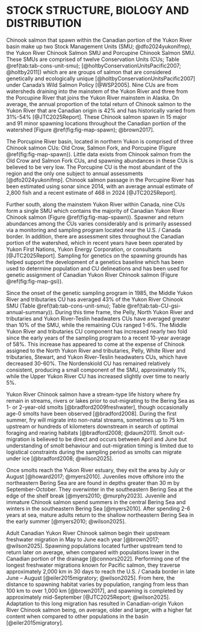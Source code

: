 # STOCK STRUCTURE, BIOLOGY AND DISTRIBUTION {#sec:stock}

Chinook salmon that spawn within the Canadian portion of the Yukon River basin make up two Stock Management Units (SMU; @dfo2024yukonifmp), the Yukon River Chinook Salmon SMU and Porcupine Chinook Salmon SMU. These SMUs are comprised of twelve Conservation Units (CUs; Table \@ref(tab:tab-cons-unit-smu); [@holtbyConservationUnitsPacific2007; @holtby2011]) which are are groups of salmon that are considered genetically and ecologically unique [@holtbyConservationUnitsPacific2007] under Canada’s Wild Salmon Policy [@WSP2005]. Nine CUs are from watersheds draining into the mainstem of the Yukon River and three from the Porcupine River that joins the Yukon River mainstem in Alaska. On average, the annual proportion of the total return of Chinook salmon to the Yukon River that are Canadian origin is 42% and has historically varied from 31%-54% [@JTC2025Report]. These Chinook salmon spawn in 15 major and 91 minor spawning locations throughout the Canadian portion of the watershed [Figure \@ref(fig:fig-map-spawn); @brown2017].

The Porcupine River basin, located in northern Yukon is comprised of three Chinook salmon CUs: Old Crow, Salmon Fork, and Porcupine (Figure \@ref(fig:fig-map-spawn)). Little data exists from Chinook salmon from the Old Crow and Salmon Fork CUs, and spawning abundances in these CUs is believed to be very low. The Porcupine CU is the most abundant of the region and the only one subject to annual assessments [@dfo2024yukonifmp]. Chinook salmon passage in the Porcupine River has been estimated using sonar since 2014, with an average annual estimate of 2,800 fish and a recent estimate of 468 in 2024 [@JTC2025Report].

Further south, along the mainstem Yukon River within Canada, nine CUs form a single SMU which contains the majority of Canadian Yukon River Chinook salmon (Figure \@ref(fig:fig-map-spawn)). Spawner and return abundances among the CUs varies considerably and is primarily assessed via a monitoring and sampling program located near the U.S. / Canada border. In addition, there are assessment sites throughout the Canadian portion of the watershed, which in recent years have been operated by Yukon First Nations, Yukon Energy Corporation, or consultants [@JTC2025Report]. Sampling for genetics on the spawning grounds has helped support the development of a genetics baseline which has been used to determine population and CU delineations and has been used for genetic assignment of Canadian Yukon River Chinook salmon (Figure \@ref(fig:fig-map-gsi)).

Since the onset of the genetic sampling program in 1985, the Middle Yukon River and tributaries CU has averaged 43% of the Yukon River Chinook SMU (Table \@ref(tab:tab-cons-unit-smu); Table \@ref(tab:tab-CU-gsi-annual-summary)). During this time frame, the Pelly, North Yukon River and tributaries and Yukon River-Teslin headwaters CUs have averaged greater than 10% of the SMU, while the remaining CUs ranged 1-6%. The Middle Yukon River and tributaries CU component has increased nearly two fold since the early years of the sampling program to a recent 10-year average of 58%. This increase has appeared to come at the expense of Chinook assigned to the North Yukon River and tributaries, Pelly, White River and tributaries, Stewart, and Yukon River-Teslin headwaters CUs, which have decreased 30-60%. The Nordenskiold CU has remained relatively consistent, producing a small component of the SMU, approximately 1%, while the Upper Yukon River CU has increased slightly over time to nearly 5%.

Yukon River Chinook salmon have a stream-type life history where fry remain in streams, rivers or lakes prior to out-migrating to the Bering Sea as 1- or 2-year-old smolts [@bradford2009freshwater], though occasionally age-0 smolts have been observed [@bradford2008]. During the first summer, fry will migrate into non-natal streams, sometimes up to 75 km upstream or hundreds of kilometers downstream in search of optimal foraging and rearing habitats [@bradford2008; @daum2011]. Smolt out-migration is believed to be direct and occurs between April and June but understanding of smolt behaviour and out-migration timing is limited due to logistical constraints during the sampling period as smolts can migrate under ice [@bradford2008; @wilson2025].

Once smolts reach the Yukon River estuary, they exit the area by July or August [@howard2017; @myers2010]. Juveniles move offshore into the northeastern Bering Sea are are found in depths greater than 30 m by September-October. They overwinter in the southeastern Bering Sea at the edge of the shelf break [@myers2010; @murphy2023]. Juvenile and immature Chinook salmon spend summers in the central Bering Sea and winters in the southeastern Bering Sea [@myers2010]. After spending 2-6 years at sea, mature adults return to the shallow northeastern Bering Sea in the early summer [@myers2010; @wilson2025]. 

Adult Canadian Yukon River Chinook salmon begin their upstream freshwater migration in May to June each year [@brown2017; @wilson2025]. Spawning populations located further upstream tend to return later on average, when compared with populations lower in the Canadian portion of the drainage [@connors2022]. Performing one of the longest freshwater migrations known for Pacific salmon, they traverse approximately 2,000 km in 30 days to reach the U.S. / Canada border in late June – August [@eiler2015migratory; @wilson2025]. From here, the distance to spawning habitat varies by population, ranging from less than 100 km to over 1,000 km [@brown2017], and spawning is completed by approximately mid-September [@JTC2025Report; @wilson2025]. Adaptation to this long migration has resulted in Canadian-origin Yukon River Chinook salmon being, on average, older and larger, with a higher fat content when compared to other populations in the basin [@eiler2015migratory].

